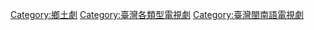 [[Category:鄉土劇|Category:鄉土劇]]
[[Category:臺灣各類型電視劇|Category:臺灣各類型電視劇]]
[[Category:臺灣閩南語電視劇|Category:臺灣閩南語電視劇]]